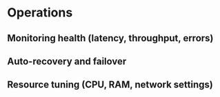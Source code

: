 # Operations

## Monitoring health (latency, throughput, errors)

## Auto-recovery and failover

## Resource tuning (CPU, RAM, network settings)